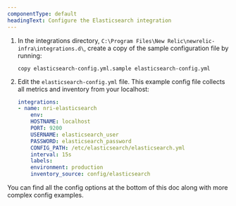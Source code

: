 ```yaml
---
componentType: default
headingText: Configure the Elasticsearch integration
---
```


1. In the integrations directory, `C:\Program Files\New Relic\newrelic-infra\integrations.d\`, create a copy of the sample configuration file by running:

   ```shell
   copy elasticsearch-config.yml.sample elasticsearch-config.yml
   ```

2. Edit the `elasticsearch-config.yml` file. This example config file collects all metrics and inventory from your localhost:

   ```yml
   integrations:
   - name: nri-elasticsearch
       env:
       HOSTNAME: localhost
       PORT: 9200
       USERNAME: elasticsearch_user
       PASSWORD: elasticsearch_password
       CONFIG_PATH: /etc/elasticsearch/elasticsearch.yml
       interval: 15s
       labels:
       environment: production
       inventory_source: config/elasticsearch
   ```

You can find all the config options at the bottom of this doc along with more complex config examples.
